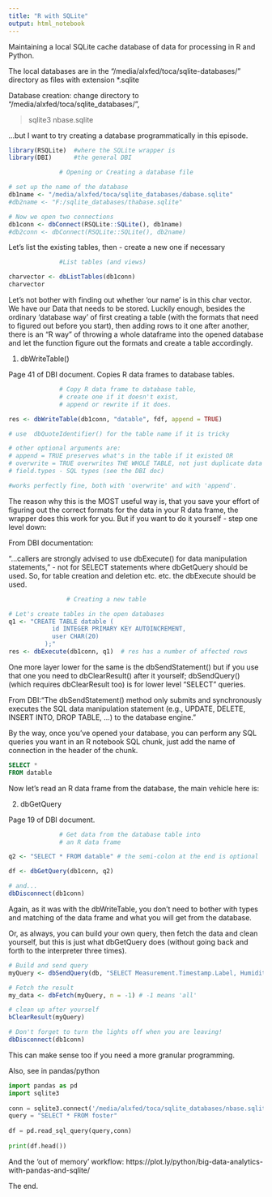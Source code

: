 ```yaml
---
title: "R with SQLite"
output: html_notebook
---
```


Maintaining a local SQLite cache database of data for processing in R and Python.

The local databases are in the "/media/alxfed/toca/sqlite-databases/" directory as files with extension *.sqlite

Database creation: change directory to "/media/alxfed/toca/sqlite_databases/", 

>sqlite3 nbase.sqlite

...but I want to try creating a database programmatically in this episode.

```r
library(RSQLite)  #where the SQLite wrapper is
library(DBI)      #the general DBI

              # Opening or Creating a database file

# set up the name of the database
db1name <- "/media/alxfed/toca/sqlite_databases/dabase.sqlite"
#db2name <- "F:/sqlite_databases/thabase.sqlite"

# Now we open two connections
db1conn <- dbConnect(RSQLite::SQLite(), db1name)
#db2conn <- dbConnect(RSQLite::SQLite(), db2name)

```

Let's list the existing tables, then - create a new one if necessary

```r
              #List tables (and views)

charvector <- dbListTables(db1conn)
charvector
```

Let's not bother with finding out whether 'our name' is in this char vector. We have our Data that needs to be stored. Luckily enough, besides the ordinary 'database way' of first creating a table (with the formats that need to figured out before you start), then adding rows to it one after another, there is an "R way" of throwing a whole dataframe into the opened database and let the function figure out the formats and create a table accordingly.

1. dbWriteTable()

Page 41 of DBI document. Copies R data frames to database tables.

```r
              # Copy R data frame to database table,
              # create one if it doesn't exist,
              # append or rewrite if it does.

res <- dbWriteTable(db1conn, "datable", fdf, append = TRUE)

# use  dbQuoteIdentifier() for the table name if it is tricky

# other optional arguments are:
# append = TRUE preserves what's in the table if it existed OR
# overwrite = TRUE overwrites THE WHOLE TABLE, not just duplicate data
# field.types - SQL types (see the DBI doc)

#works perfectly fine, both with 'overwrite' and with 'append'.
```

The reason why this is the MOST useful way is, that you save your effort of figuring out the correct formats for the data in your R data frame, the wrapper does this work for you. But if you want to do it yourself - step one level down:

From DBI documentation:

"...callers are strongly advised to use dbExecute() for data manipulation statements," - not for SELECT statements where dbGetQuery should be used. So, for table creation and deletion etc. etc. the dbExecute should be used.

```r

                # Creating a new table

# Let's create tables in the open databases
q1 <- "CREATE TABLE datable (
            id INTEGER PRIMARY KEY AUTOINCREMENT,
            user CHAR(20)
          );"
res <- dbExecute(db1conn, q1)  # res has a number of affected rows
```

One more layer lower for the same is the dbSendStatement() but if you use that one you need to  dbClearResult() after it yourself; dbSendQuery() (which requires dbClearResult too) is for lower level "SELECT" queries.

From DBI:"The dbSendStatement() method only submits and synchronously executes the SQL data manipulation statement (e.g., UPDATE, DELETE, INSERT INTO, DROP TABLE, ...) to the database engine. "

By the way, once you've opened your database, you can perform any SQL queries you want in an R notebook SQL chunk, just add the name of connection in the header of the chunk.

```sql

SELECT *
FROM datable

```


Now let's read an R data frame from the database, the main vehicle here is:

2. dbGetQuery

Page 19 of DBI document.

```r
              # Get data from the database table into
              # an R data frame

q2 <- "SELECT * FROM datable" # the semi-colon at the end is optional

df <- dbGetQuery(db1conn, q2)

# and...
dbDisconnect(db1conn)
```

Again, as it was with the dbWriteTable, you don't need to bother with types and matching of the data frame and what you will get from the database.

Or, as always, you can build your own query, then fetch the data and clean yourself, but this is just what dbGetQuery does (without going back and forth to the interpreter three times).

```r
# Build and send query
myQuery <- dbSendQuery(db, "SELECT Measurement.Timestamp.Label, Humidity FROM foster")

# Fetch the result
my_data <- dbFetch(myQuery, n = -1) # -1 means 'all'

# clean up after yourself 
bClearResult(myQuery)

# Don't forget to turn the lights off when you are leaving!
dbDisconnect(db1conn)
```

This can make sense too if you need a more granular programming.


Also, see in pandas/python

```python
import pandas as pd
import sqlite3
 
conn = sqlite3.connect('/media/alxfed/toca/sqlite_databases/nbase.sqlite')
query = "SELECT * FROM foster"
 
df = pd.read_sql_query(query,conn)
 
print(df.head())
```


And the 'out of memory' workflow: https://plot.ly/python/big-data-analytics-with-pandas-and-sqlite/

The end.
